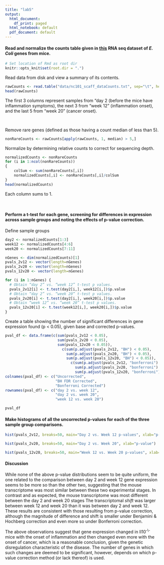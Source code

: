 ```yaml
---
title: "lab5"
output:
  html_document:
    df_print: paged
  html_notebook: default
  pdf_document: default
---
```


#### Read and normalize the counts table given in [this](http://afodor.github.io/classes/stats2015/longitdunalRNASeqData.zip) RNA seq dataset of *E. Coli* genes from mice.

```r
# Set location of Rmd as root dir
knitr::opts_knit$set(root.dir = ".") 
```

Read data from disk and view a summary of its contents.
```r
rawCounts <- read.table("data/nc101_scaff_dataCounts.txt", sep="\t", header=TRUE, row.names=1)
head(rawCounts)
```
The first 3 columns represent samples from “day 2 (before the mice have inflammation symptoms), the next 3 from “week 12” (inflammation onset), and the last 5 from “week 20” (cancer onset).

<br>

Remove rare genes (defined as those having a count median of less than 5).
```r
nonRareCounts <- rawCounts[apply(rawCounts, 1, median) > 5,]
```

Normalize by determining relative counts to correct for sequencing depth.
```r
normalizedCounts <- nonRareCounts
for (i in 1:ncol(nonRareCounts))
{
	colSum <- sum(nonRareCounts[,i])
	normalizedCounts[,i] <- nonRareCounts[,i]/colSum
}
head(normalizedCounts)
```
Each column sums to 1.

<br>

#### Perform a t-test for each gene, screening for differences in expression across sample groups and noting the effects of p-value correction. 

Define sample groups
```r
day2 <- normalizedCounts[1:3]
week12 <- normalizedCounts[4:6]
week20 <- normalizedCounts[7:11]
```

```r
nGenes <- dim(normalizedCounts)[1]
pvals_2v12 <- vector(length=nGenes)
pvals_2v20 <- vector(length=nGenes)
pvals_12v20 <- vector(length=nGenes)

for (i in 1:nGenes) {
  # Obtain “day 2” vs. “week 12” t-test p values.
  pvals_2v12[i] <- t.test(day2[i,], week12[i,])$p.value
  # Obtain “day 2” vs. “week 20” t-test p values.
  pvals_2v20[i] <- t.test(day2[i,], week20[i,])$p.value
  # Obtain “week 12” vs. “week 20” t-test p values.
  pvals_12v20[i] <- t.test(week12[i,], week20[i,])$p.value
}
```

Create a table showing the number of significant differences in gene expression found (p < 0.05), given base and corrected p-values.
```r
pval_df <- data.frame(c(sum(pvals_2v12 < 0.05), 
                        sum(pvals_2v20 < 0.05), 
                        sum(pvals_12v20 < 0.05)),
                          c(sum(p.adjust(pvals_2v12, "BH") < 0.05), 
                            sum(p.adjust(pvals_2v20, "BH") < 0.05), 
                            sum(p.adjust(pvals_12v20, "BH") < 0.05)),
                              c(sum(p.adjust(pvals_2v12, "bonferroni") < 0.05), 
                                sum(p.adjust(pvals_2v20, "bonferroni") < 0.05), 
                                sum(p.adjust(pvals_12v20, "bonferroni") < 0.05)))
colnames(pval_df) <- c("Uncorrected", 
                       "BH FDR Corrected", 
                       "Bonferroni Corrected")
rownames(pval_df) <- c("day 2 vs. week 12", 
                       "day 2 vs. week 20", 
                       "week 12 vs. week 20")

pval_df
```

#### Make histograms of all the uncorrected p-values for each of the three sample group comparisons.
```r
hist(pvals_2v12, breaks=50, main="Day 2 vs. Week 12 p-values", xlab="p-value")
```

```r
hist(pvals_2v20, breaks=50, main="Day 2 vs. Week 20", xlab="p-value")
```

```r
hist(pvals_12v20, breaks=50, main="Week 12 vs. Week 20 p-values", xlab="p-value")
```

#### Discussion
While none of the above p-value distributions seem to be quite uniform, the one related to the comparison between day 2 and week 12 gene expression seems to be more so than the other two, suggesting that the mouse transcriptome was most similar between these two experimental stages. In contrast and as expected, the mouse transcriptome was most different between the day 2 and week 20 stages The transcriptomal *shift* was larger between week 12 and week 20 than it was between day 2 and week 12. These results are consistent with those resulting from p-value correction, although the magnitude of difference and shift is smaller under Benjamini & Hochberg correction and even more so under Bonferroni correction. 

The above observations suggest that gene expression changed in Il10<sup>-\\-</sup> mice with the onset of inflammation and then changed even more with the onset of cancer, which is a reasonable conclusion, given the genetic disregulation characteristic of the disease. The number of genes in which such changes are deemed to be significant, however, depends on which p-value correction method (or lack thereof) is used.
